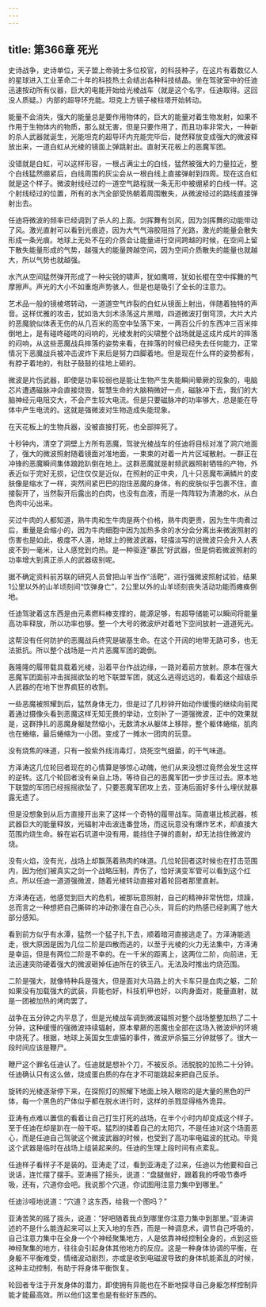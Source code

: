 ```yaml
---
---
---
```

title: 第366章 死光
---



史诗战争，史诗单位，天子盟上帝骑士多位校官，的科技种子，在这片有着数亿人的星球进入工业革命二十年的科技热土会结出各种科技结晶。坐在驾驶室中的任迪迅速按动所有仪器，巨大的电能开始给光棱战车（就是这个名字，任迪取得。这回没人质疑。）内部的超导环充能。坦克上方镜子棱柱塔开始转动。

能量不会消失，强大的能量总是要作用物体的，巨大的能量对着生物发射，如果不作用于生物体内的物质，那么就无害，但是只要作用了，而且功率非常大，一种新的杀人武器就诞生，光能坦克的超导环内充能完毕后，陡然释放变成强大的微波释放出来，一道白虹从光棱的镜面上弹跳射出。直射天花板上的恶魔军团。

没错就是白虹，可以这样形容，一根占满尘土的白线，猛然被强大的力量拉近，整个白线猛然绷紧后，白线周围的灰尘会从一根白线上直接弹射到四周。现在这白虹就是这个样子。微波射线经过的一道空气路程就一条无形中被绷紧的白线一样。这个射线经过的位置，所有的水汽全部受热朝着周围散失，从微波经过的路线直接弹射出去。

任迪将微波的频率已经调到了杀人的上面。剑挥舞有剑风，因为剑挥舞的动能带动了风。激光直射可以看到光痕迹，因为大气气溶胶阻挡了光路，激光的能量会散失形成一条光痕。地球上无处不在的介质会让能量进行空间跨越的时候，在空间上留下散失能量形成的气势，越强大的能量跨越空间，因为空间介质散失的能量也就越大，所以气势也就越强。

水汽从空间猛然弹开形成了一种尖锐的啸声，犹如鹰啼，犹如长棍在空中挥舞的气摩擦声。声光的大小不如重炮声势骇人，但是也是吸引了全长的注意力。

艺术品一般的镜棱塔转动，一道道空气炸裂的白虹从镜面上射出，伴随着独特的声音。这样优雅的攻击，犹如浩大剑术涤荡这片黑暗，四道微波打倒穹顶，大片大片的恶魔貌似体表无伤的从几百米的高空中坠落下来，一两百公斤的东西冲三百米摔倒地上，是有碰咚碰咚的闷响的，光棱发射的尖啸整个战场就是这成片成片的摔落的闷响，从这些恶魔战兵摔落的姿势来看，在摔落的时候已经失去任何能力，正常情况下恶魔战兵被冲击波炸下来后是努力四脚着地。但是现在什么样的姿势都有，有脖子着地的，有肚子鼓鼓的往地上砸的。

微波是片伤武器，即使是功率较弱也是能让生物产生失能瞬间晕厥的现象的，电脑芯片遭遇磁脉冲会直接烧毁，智慧生命的大脑稍微好一点，磁脉冲下去，我们的大脑神经元电阻交大，不会产生较大电流。但是只要磁脉冲的功率够大，总是能在导体中产生电流的。这就是强微波对生物造成失能现象。

在天花板上的生物兵器，没被直接打死，也全部摔死了。

十秒钟内，清空了洞壁上方所有恶魔，驾驶光棱战车的任迪将目标对准了洞穴地面了，强大的微波照射随着镜面对准地面，一束束的对着一片片区域散射。一群正在冲锋的恶魔瞬间集体踉跄趴倒在地上。这群恶魔就是射频武器照射牺牲的产物，外表近似于完好无损，记住仅仅是近似，在照射的正中央，几十只恶魔布满鳞片的皮肤像是缩水了一样，突然间紧巴巴的抱住恶魔的身体，有的皮肤似乎包裹不住，直接裂开了，当然裂开后露出的白肉，也没有血液，而是一阵阵较为清澈的水，从白色肉中沁出来。

买过牛肉的人都知道，熟牛肉和生牛肉是两个价格，熟牛肉更贵，因为生牛肉煮过后，重量是会缩小的，因为牛肉细胞中因为加热多余的水分会分离出来微波照射的伤害也是如此，极度不人道，地球上的微波武器，轻描淡写的说微波只会升入人表皮不到一毫米，让人感觉到灼热。是一种驱逐“暴民”好武器，但是倘若微波照射的功率增大到真正杀人的武器级别呢。

据不确定资料前苏联的研究人员曾把山羊当作“活靶”，进行强微波照射试验，结果1公里以外的山羊顷刻间“饮弹身亡”，2公里以外的山羊顷刻丧失活动功能而瘫痪倒地。

任迪驾驶着这东西是由元素燃料棒支撑的，能源足够，有超导储能可以瞬间将能量高功率释放，所以功率也够。整一个大号的微波炉对着地下空间放射一道道死光。

这帮没有任何防护的恶魔战兵终究是碳基生命。在这个开阔的地带无路可多，也无法抵抗。所以整个战场是一片片恶魔军团的跪倒。

轰隆隆的履带载具载着光棱，沿着平台作战边缘，一路对着前方放射。原本在强大恶魔军团面前冲击摇摇欲坠的地下联盟军团，就这么逃得远远的，看着这个超级杀人武器的在地下世界疯狂的收割。

一些恶魔被照耀到后，猛然身体无力，但是过了几秒钟开始动作缓慢的继续向前爬着通过摄像头看到恶魔这样无知无畏的举动，立刻补了一道强微波，正中的效果就是，这群挣扎的恶魔身躯陡然缩小，无数清水从躯体上移除，整个躯体蜷缩，肌肉也在蜷缩，最后蜷缩为一小团。变成了一摊水一团肉的玩意。

没有烧焦的味道，只有一股紫外线消毒灯，烧死空气细菌，的干气味道。

方泽涛这几位轮回者现在的心情算是够惊心动魄，他们从来没想过竟然会发生这样的逆转。这几个轮回者没有亲自上场，等待自己的恶魔军团一步步压过去。原本地下联盟的军团已经摇摇欲坠了，只要恶魔军团攻上去，亚涛后面好多什么埋伏就暴露无遗了。

但是没想象到从后方直接开出来了这样一个奇特的履带战车。简直堪比核武器，核武器巨大的能量释放，光辐射冲击波连番登场，而这玩意没有爆炸艺术，却直接大范围灼烧生命。躲在岩石坑道中没有用，能挡住子弹的直射，却无法挡住微波灼烧。

没有火焰，没有光，战场上却飘荡着熟肉的味道。几位轮回者这时候也在打击范围内，因为他们被真实之剑一个战略压制，弄伤了，恰好演变军管可以看到这个红点。所以任迪一道道强微波，随着光棱转动直接对着轮回者那里直射。

方泽涛在逃，他感觉到巨大的危机，被那玩意照射，自己的精神非常恍惚，烦躁，总而言之一种想把自己撕碎的冲动弥漫在自己心头，背后的灼热感已经剥离了他大部分感知。

看到前方似乎有水潭，猛然一个猛子扎下去，顺着暗河直接逃走了。方泽涛能逃走，很大原因是因为几位二阶是四散而逃的，以至于光棱的火力无法集中，方泽涛是幸运，但是有两位二阶是不幸的。在一千米的距离上，这两位二阶，向前进，无法迅速突防硬着强大的微波砸掉任迪所在的铁王八。无法及时推出灼烧范围。

二阶是强大，就像特种兵是强大，但是面对大马路上的大卡车只是血肉之躯，二阶如果没有加载强大的武装，异能也好，科技机甲也好，以肉身面对，能量直射，就是一团被加热的烤肉罢了。

战争在五分钟之内平息了，但是光棱战车调到微波辐照对整个战场整整加热了二十分钟，这种缓慢的强微波持续辐射，原本晕厥的恶魔也全部在这场入微波炉的环境中烧死了。根据，地球上英国女生虐猫的事件，微波炉杀猫三分钟就够了。很大一段时间应该是鞭尸。

鞭尸这个罪名任迪认了。任迪就是想补个刀，不被反杀。活脱脱的加热二十分钟。任迪确认只有这么做，烧成蛋白质的存在才不可能跳起来把自己反杀。

旋转的光棱逐渐停下来，在探照灯的照耀下地面上映入眼帘的是大量的黑色的尸体，每一个黑色的尸体似乎都在脱水进行时，这样的杀戮显得格外诡异。

亚涛有点难以置信的看着让自己打生打死的战场，在半个小时内却变成这个样子。至于任迪在却是趴在一般干呕。猛烈的揉着自己的太阳穴，不是任迪对这个场面恶心，而是任迪自己驾驶这个微波武器的时候，也受到了高功率电磁波的扰动。毕竟这个武器是临时在战场上组装起来的。任迪的生理上段时间有点紊乱。

任迪样子看样子不是装的。亚涛走了过，看到亚涛走了过来，任迪以为他要和自己说话，连忙摆了摆手。亚涛摇了摇头，说道：“盘腿做好，跟着我的呼吸节奏呼吸，还有，穴道你会吧。我说那个穴道，你试图用注意力集中到哪里。”

任迪沙哑地说道：“穴道？这东西，给我一个图吗？”

亚涛苦笑的摇了摇头，说道：“好吧随着我点到哪里你注意力集中到那里。”亚涛讲述的不是什么能连起来可以上天入地的东西，而是一种调息术，调节自己呼吸的，自己注意力集中在全身一个个神经聚集地方，人是依靠神经控制全身的，点到这些神经聚集的地方，往往会引起身体其他地方的反应。这是一种身体协调的平衡，在身躯不平衡难受，情绪波动剧烈，亦或是收到电磁波导致的身体机能紊乱的时候，这种主动控制，有助于将身体平衡恢复。

轮回者专注于开发身体的潜力，即使拥有异能也在不断地探寻自己身躯怎样控制异能才能最高效。所以他们这里也是有些好东西的。